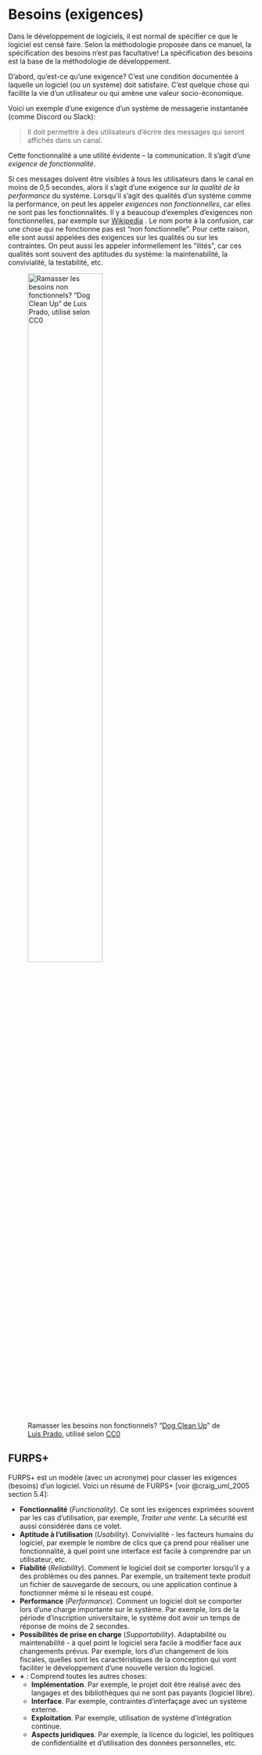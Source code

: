 # Besoins (exigences)

Dans le développement de logiciels, il est normal de spécifier ce que le logiciel est censé faire.
Selon la méthodologie proposée dans ce manuel, la spécification des besoins n'est pas facultative!
La spécification des besoins est la base de la méthodologie de développement.

D'abord, qu'est-ce qu'une exigence?
C'est une condition documentée à laquelle un logiciel (ou un système) doit satisfaire.
C'est quelque chose qui facilite la vie d'un utilisateur ou qui amène une valeur socio-économique.

Voici un exemple d'une exigence d'un système de messagerie instantanée (comme Discord ou Slack): 

> Il doit permettre à des utilisateurs d'écrire des messages qui seront affichés dans un canal. 

Cette fonctionnalité a une utilité évidente -- la communication.
Il s'agit d'une *exigence de fonctionnalité*.

Si ces messages doivent être visibles à tous les utilisateurs dans le canal en moins de 0,5 secondes, alors il s'agit d'une exigence sur *la qualité de la performance* du système.
Lorsqu'il s'agit des qualités d'un système comme la performance, on peut les appeler *exigences non fonctionnelles*, car elles ne sont pas les fonctionnalités.
Il y a beaucoup d'exemples d'exigences non fonctionnelles, par exemple sur [Wikipedia](https://en.wikipedia.org/wiki/Non-functional_requirement#Examples)\ \faWikipediaW<i class="fa-brands fa-wikipedia-w"></i>.
Le nom porte à la confusion, car une chose qui ne fonctionne pas est "non fonctionnelle".
Pour cette raison, elle sont aussi appelées des exigences sur les qualités ou sur les contraintes.
On peut aussi les appeler informellement les "ilités", car ces qualités sont souvent des aptitudes du système: la maintenabilité, la convivialité, la testabilité, etc.

![Ramasser les besoins non fonctionnels? "[Dog Clean Up](https://thenounproject.com/icon/dog-clean-up-21489/)" de [Luis Prado](https://thenounproject.com/Luis), utilisé selon [CC0](https://creativecommons.org/publicdomain/zero/1.0/)](images/Pick-up-after-dog-1540480672.svg){#fig-besoins width="60%"}

## FURPS+

FURPS+ est un modèle (avec un acronyme) pour classer les exigences (besoins) d'un logiciel.
Voici un résumé de FURPS+ [voir @craig_uml_2005 section 5.4]:

- **Fonctionnalité** (*Functionality*). Ce sont les exigences exprimées souvent par les cas d'utilisation, par exemple, *Traiter une vente*. La sécurité est aussi considérée dans ce volet.
- **Aptitude à l'utilisation** (*Usability*). Convivialité - les facteurs humains du logiciel, par exemple le nombre de clics que ça prend pour réaliser une fonctionnalité, à quel point une interface est facile à comprendre par un utilisateur, etc.
- **Fiabilité** (*Reliability*). Comment le logiciel doit se comporter lorsqu'il y a des problèmes ou des pannes. 
Par exemple, un traitement texte produit un fichier de sauvegarde de secours, ou une application continue à fonctionner même si le réseau est coupé.
- **Performance** (*Performance*). Comment un logiciel doit se comporter lors d'une charge importante sur le système.
Par exemple, lors de la période d'inscription universitaire, le système doit avoir un temps de réponse de moins de 2 secondes.
- **Possibilités de prise en charge** (*Supportability*). Adaptabilité ou maintenabilité - à quel point le logiciel sera facile à modifier face aux changements prévus.
Par exemple, lors d'un changement de lois fiscales, quelles sont les caractéristiques de la conception qui vont faciliter le développement d'une nouvelle version du logiciel.
- **\+** : Comprend toutes les autres choses:
  - **Implémentation**. Par exemple, le projet doit être réalisé avec des langages et des bibliothèques qui ne sont pas payants (logiciel libre).
  - **Interface**. Par exemple, contraintes d'interfaçage avec un système externe.
  - **Exploitation**. Par exemple, utilisation de système d'intégration continue.
  - **Aspects juridiques**. Par exemple, la licence du logiciel, les politiques de confidentialité et d'utilisation des données personnelles, etc.
